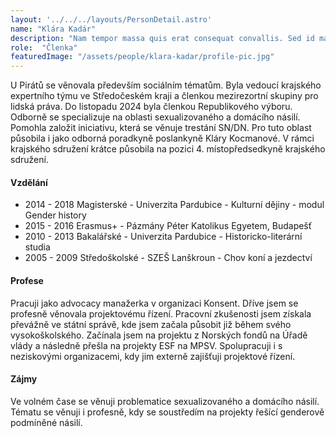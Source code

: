 ```yaml
---
layout: '../../../layouts/PersonDetail.astro'
name: "Klára Kadár"
description: "Nam tempor massa quis erat consequat convallis. Sed id magna eget purus rhoncus suscipit. Morbi iaculis ultrices iaculis."
role:  "Členka"
featuredImage: "/assets/people/klara-kadar/profile-pic.jpg"
---
```


U Pirátů se věnovala především sociálním tématům. Byla vedoucí krajského expertního týmu ve Středočeském kraji a členkou mezirezortní skupiny pro lidská práva. Do listopadu 2024 byla členkou Republikového výboru.
Odborně se specializuje na oblasti sexualizovaného a domácího násilí. Pomohla založit iniciativu, která se věnuje trestání SN/DN. Pro tuto oblast působila i jako odborná poradkyně poslankyně Kláry Kocmanové.
V rámci krajského sdružení krátce působila na pozici 4. místopředsedkyně krajského sdružení.

#### Vzdělání

* 2014 - 2018 Magisterské - Univerzita Pardubice - Kulturní dějiny - modul Gender history
* 2015 - 2016 Erasmus+ - Pázmány Péter Katolikus Egyetem, Budapešť
* 2010 - 2013 Bakalářské - Univerzita Pardubice - Historicko-literární studia
* 2005 - 2009 Středoškolské - SZEŠ Lanškroun - Chov koní a jezdectví

#### Profese
Pracuji jako advocacy manažerka v organizaci Konsent. Dříve jsem se profesně věnovala projektovému řízení. Pracovní zkušenosti jsem získala převážně ve státní správě, kde jsem začala působit již během svého vysokoškolského. Začínala jsem na projektu z Norských fondů na Úřadě vlády a následně přešla na projekty ESF na MPSV. Spolupracuji i s neziskovými organizacemi, kdy jim externě zajišťuji projektové řízení.

#### Zájmy
Ve volném čase se věnuji problematice sexualizovaného a domácího násilí. Tématu se věnuji i profesně, kdy se soustředím na projekty řešící genderově podmíněné násilí.